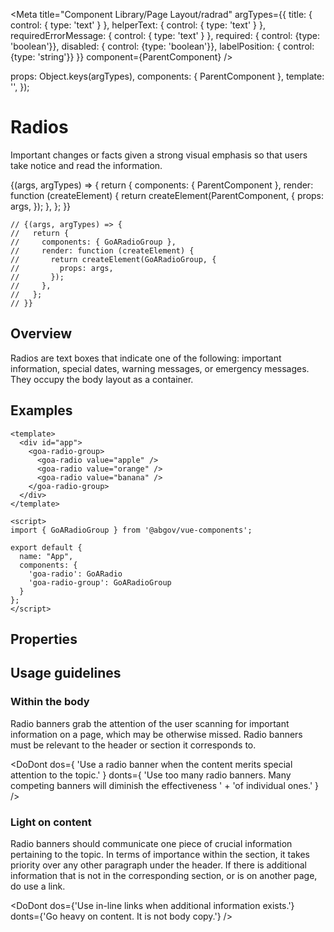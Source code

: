 
<Meta
  title="Component Library/Page Layout/radrad"
  argTypes={{
    title: { control: { type: 'text' } },
    helperText: { control: { type: 'text' } },
    requiredErrorMessage: { control: { type: 'text' } },
    required: { control: {type: 'boolean'}},
    disabled: { control: {type: 'boolean'}},
    labelPosition: { control: {type: 'string'}}
  }}
  component={ParentComponent}
/>

  props: Object.keys(argTypes),
  components: { ParentComponent },
  template: '<ParentComponent></ParentComponent>',
});


# Radios

Important changes or facts given a strong visual emphasis so that users take
notice and read the information.

<Canvas>
  <Story
    name="Radio Buttons"
    height={200}
    args={{
      title: 'Which of the following is your favorite fruit?',
      helperText: 'It doesnt have to be your absolute favorite, just the one you like best of what is listed',
      requiredErrorMessage: 'Please select a fruit',
      required: false,
      disabled: false,
      labelPosition: 'after',
      items: [
        {text: 'Grapes', value: 'grapes'},
        {text: 'Pears', value: 'pears'},
        {text: 'Kiwi', value: 'kiwi'},
      ],
    }}
  >
    {(args, argTypes) => {
      return {
        components: { ParentComponent },
        render: function (createElement) {
          return createElement(ParentComponent, {
            props: args,
          });
        },
      };
    }}
  </Story>
</Canvas>

    // {(args, argTypes) => {
    //   return {
    //     components: { GoARadioGroup },
    //     render: function (createElement) {
    //       return createElement(GoARadioGroup, {
    //         props: args,
    //       });
    //     },
    //   };
    // }}

## Overview

Radios are text boxes that indicate one of the following: important information,
special dates, warning messages, or emergency messages. They occupy the body
layout as a container.

## Examples

```
<template>
  <div id="app">
    <goa-radio-group>
      <goa-radio value="apple" />
      <goa-radio value="orange" />
      <goa-radio value="banana" />
    </goa-radio-group>
  </div>
</template>

<script>
import { GoARadioGroup } from '@abgov/vue-components';

export default {
  name: "App",
  components: {
    'goa-radio': GoARadio
    'goa-radio-group': GoARadioGroup
  }
};
</script>
```

## Properties

<ArgsTable of={GoARadioGroup} />
<Description of={GoARadioGroup} />

## Usage guidelines

### Within the body

Radio banners grab the attention of the user scanning for important information on
a page, which may be otherwise missed. Radio banners must be relevant to the header
or section it corresponds to.

<DoDont
  dos={
    'Use a radio banner when the content merits special attention to the topic.'
  }
  donts={
    'Use too many radio banners. Many competing banners will diminish the effectiveness ' +
    'of individual ones.'
  }
/>

### Light on content

Radio banners should communicate one piece of crucial information pertaining to the topic. In terms of importance within the section, it takes priority over any other paragraph under the header. If there is additional information that is not in the corresponding section, or is on another page, do use a link.

<DoDont
  dos={'Use in-line links when additional information exists.'}
  donts={'Go heavy on content. It is not body copy.'}
/>
